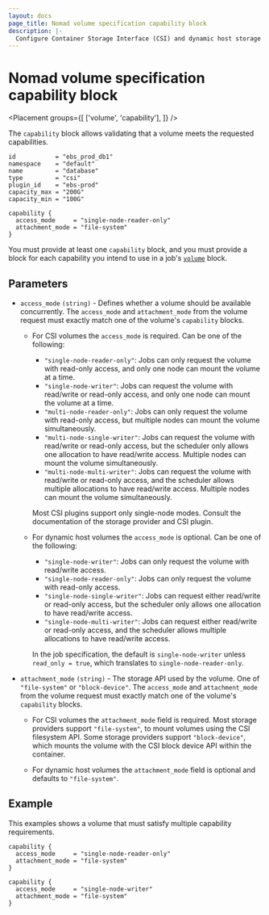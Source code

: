 ```yaml
---
layout: docs
page_title: Nomad volume specification capability block
description: |-
  Configure Container Storage Interface (CSI) and dynamic host storage volume capability in the `capability`block of the Nomad volume specification. Set single node or multiple node access and file system or block device attachment mode.
---
```


# Nomad volume specification capability block

<Placement
  groups={[
    ['volume', 'capability'],
  ]}
/>

The `capability` block allows validating that a volume meets the requested
capabilities.

```hcl
id           = "ebs_prod_db1"
namespace    = "default"
name         = "database"
type         = "csi"
plugin_id    = "ebs-prod"
capacity_max = "200G"
capacity_min = "100G"

capability {
  access_mode     = "single-node-reader-only"
  attachment_mode = "file-system"
}
```

You must provide at least one `capability` block, and you must provide a block
for each capability you intend to use in a job's [`volume`] block.

## Parameters

- `access_mode` `(string)` - Defines whether a volume should be available
  concurrently. The `access_mode` and `attachment_mode` from the volume request
  must exactly match one of the volume's `capability` blocks.

  - For CSI volumes the `access_mode` is required. Can be one of the following:

    - `"single-node-reader-only"`: Jobs can only request the volume with
      read-only access, and only one node can mount the volume at a time.
    - `"single-node-writer"`: Jobs can request the volume with read/write or
      read-only access, and only one node can mount the volume at a time.
    - `"multi-node-reader-only"`: Jobs can only request the volume with
      read-only access, but multiple nodes can mount the volume simultaneously.
    - `"multi-node-single-writer"`: Jobs can request the volume with read/write
      or read-only access, but the scheduler only allows one allocation to have
      read/write access. Multiple nodes can mount the volume simultaneously.
    - `"multi-node-multi-writer"`: Jobs can request the volume with read/write
      or read-only access, and the scheduler allows multiple allocations to have
      read/write access. Multiple nodes can mount the volume simultaneously.

    Most CSI plugins support only single-node modes. Consult the documentation
    of the storage provider and CSI plugin.

  - For dynamic host volumes the `access_mode` is optional. Can be one of the following:

    - `"single-node-writer"`: Jobs can only request the volume with read/write access.
    - `"single-node-reader-only"`: Jobs can only request the volume with read-only access.
    - `"single-node-single-writer"`: Jobs can request either read/write or
      read-only access, but the scheduler only allows one allocation to have
      read/write access.
    - `"single-node-multi-writer"`: Jobs can request either read/write or
      read-only access, and the scheduler allows multiple allocations to have
      read/write access.

    In the job specification, the default is `single-node-writer` unless
    `read_only = true`, which translates to `single-node-reader-only`.

- `attachment_mode` `(string)` - The storage API used by the volume. One of
  `"file-system"` or `"block-device"`. The `access_mode` and `attachment_mode`
  from the volume request must exactly match one of the volume's `capability`
  blocks.

  - For CSI volumes the `attachment_mode` field is required. Most storage
    providers support `"file-system"`, to mount volumes using the CSI
    filesystem API. Some storage providers support `"block-device"`, which
    mounts the volume with the CSI block device API within the container.

  - For dynamic host volumes the `attachment_mode` field is optional and
    defaults to `"file-system"`.

## Example

This examples shows a volume that must satisfy multiple capability
requirements.

```hcl
capability {
  access_mode     = "single-node-reader-only"
  attachment_mode = "file-system"
}

capability {
  access_mode     = "single-node-writer"
  attachment_mode = "file-system"
}
```

[`volume`]: /nomad/docs/job-specification/volume
